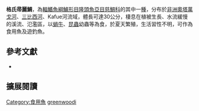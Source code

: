 {{Speciesbox
| name = 格氏帚麗鯛
| status = LC
| status_system = IUCN3.1
| image = 
| image_width = 260px
| image_caption = 
| genus = Sargochromis
| species = greenwoodi
| authority = [[Bell-Cross|Bell-Cross]], 1975
| synonyms = *''Haplochromis greenwoodi''<br /><small>Bell-Cross, 1975</small>
*''Serranochromis greenwoodi''<br /><small>Bell-Cross, 1975</small>
*''Chromys frederici''<br /><small>Castelnau, 1861</small>
}}
'''格氏帚麗鯛'''，為[[輻鰭魚綱|輻鰭魚綱]][[鱸形目|鱸形目]][[隆頭魚亞目|隆頭魚亞目]][[慈鯛科|慈鯛科]]的其中一[[種|種]]，分布於[[非洲|非洲]][[奧塔萬戈河|奧塔萬戈河]]、[[三比西河|三比西河]]、Kafue河流域，體長可達30公分，棲息在植被生長、水流緩慢的溪流、氾濫區，以[[蝸牛|蝸牛]]、[[昆蟲|昆蟲]]幼蟲等為食，於夏天繁殖，生活習性不明，可作為食用魚及遊釣魚。

== 參考文獻 ==
*{{FishBase_species|genus=Sargochromis|species=greenwoodi|year=2013|month=5}}
== 擴展閱讀 ==
{{refbegin}}
{{wikispecies-inline|Sargochromis greenwoodi|格氏帚麗鯛}}
{{refend}}
{{Taxonbar|from=Q3642368}}

[[Category:食用魚|Category:食用魚]]
[[Category:帚麗鯛屬|greenwoodi]]


{{鱸形目小作品}}